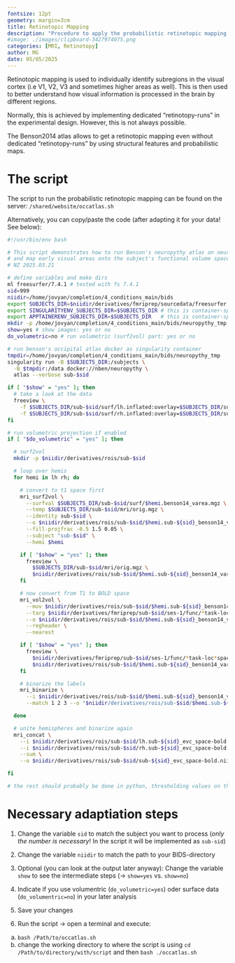 ```yaml
---
fontsize: 12pt
geometry: margin=3cm
title: Retinotopic Mapping
description: "Procedure to apply the probabilistic retinotopic mapping using the Benson Atlas"
#image: ./images/clipboard-3427974075.png
categories: [MRI, Retinotopy]
author: MG
date: 05/05/2025
---
```


Retinotopic mapping is used to individually identify subregions in the visual cortex (i.e V1, V2, V3 and sometimes higher areas as well). This is then used to better understand how visual information is processed in the brain by different regions.

Normally, this is achieved by implementing dedicated "retinotopy-runs" in the experimental design. However, this is not always possible.

The Benson2014 atlas allows to get a retinotopic mapping even without dedicated "retinotopy-runs" by using structural features and probabilistic maps.

# The script

The script to run the probabilistic retinotopic mapping can be found on the server: `/shared/website/occatlas.sh`

Alternatively, you can copy/paste the code (after adapting it for your data! See below):

``` bash
#!/usr/bin/env bash

# This script demonstrates how to run Benson's neuropythy atlas on neurodesk
# and map early visual areas onto the subject's functional volume space
# NZ 2025.03.21

# define variables and make dirs
ml freesurfer/7.4.1 # tested with fs 7.4.1
sid=999
niidir=/home/jovyan/completion/4_conditions_main/bids
export SUBJECTS_DIR=$niidir/derivatives/fmriprep/sourcedata/freesurfer
export SINGULARITYENV_SUBJECTS_DIR=$SUBJECTS_DIR # this is container-specific definition of SUBJECTS_DIR
export APPTAINERENV_SUBJECTS_DIR=$SUBJECTS_DIR   # this is container-specific definition of SUBJECTS_DIR
mkdir -p /home/jovyan/completion/4_conditions_main/bids/neuropythy_tmp
show=yes # show images: yes or no
do_volumetric=no # run volumetric (surf2vol) part: yes or no

# run benson's occipital atlas docker as singularity container
tmpdir=/home/jovyan/completion/4_conditions_main/bids/neuropythy_tmp
singularity run -B $SUBJECTS_DIR:/subjects \
  -B $tmpdir:/data docker://nben/neuropythy \
  atlas --verbose sub-$sid

if [ "$show" = "yes" ]; then
  # take a look at the data
  freeview \
    -f $SUBJECTS_DIR/sub-$sid/surf/lh.inflated:overlay=$SUBJECTS_DIR/sub-$sid/surf/lh.benson14_varea.mgz:overlay_color=colorwheel \
    -f $SUBJECTS_DIR/sub-$sid/surf/rh.inflated:overlay=$SUBJECTS_DIR/sub-$sid/surf/rh.benson14_varea.mgz:overlay_color=colorwheel
fi

# run volumetric projection if enabled
if [ "$do_volumetric" = "yes" ]; then

  # surf2vol
  mkdir -p $niidir/derivatives/rois/sub-$sid

  # loop over hemis
  for hemi in lh rh; do

    # convert to t1 space first
    mri_surf2vol \
      --surfval $SUBJECTS_DIR/sub-$sid/surf/$hemi.benson14_varea.mgz \
      --temp $SUBJECTS_DIR/sub-$sid/mri/orig.mgz \
      --identity sub-$sid \
      --o $niidir/derivatives/rois/sub-$sid/$hemi.sub-${sid}_benson14_varea_space-T1.nii.gz \
      --fill-projfrac -0.5 1.5 0.05 \
      --subject "sub-$sid" \
      --hemi $hemi

    if [ "$show" = "yes" ]; then
      freeview \
        $SUBJECTS_DIR/sub-$sid/mri/orig.mgz \
        $niidir/derivatives/rois/sub-$sid/$hemi.sub-${sid}_benson14_varea_space-T1.nii.gz:colormap=LUT
    fi

    # now convert from T1 to BOLD space
    mri_vol2vol \
      --mov $niidir/derivatives/rois/sub-$sid/$hemi.sub-${sid}_benson14_varea_space-T1.nii.gz \
      --targ $niidir/derivatives/fmriprep/sub-$sid/ses-1/func/*task-loc*space-T1w_boldref.nii.gz \
      --o $niidir/derivatives/rois/sub-$sid/$hemi.sub-${sid}_benson14_varea_space-bold.nii.gz \
      --regheader \
      --nearest

    if [ "$show" = "yes" ]; then
      freeview \
        $niidir/derivatives/fmriprep/sub-$sid/ses-1/func/*task-loc*space-T1w_boldref.nii.gz \
        $niidir/derivatives/rois/sub-$sid/$hemi.sub-${sid}_benson14_varea_space-bold.nii.gz:colormap=LUT
    fi

    # binarize the labels
    mri_binarize \
      --i $niidir/derivatives/rois/sub-$sid/$hemi.sub-${sid}_benson14_varea_space-bold.nii.gz \
      --match 1 2 3 --o "$niidir/derivatives/rois/sub-$sid/$hemi.sub-${sid}_evc_space-bold.nii.gz"

  done

  # unite hemispheres and binarize again
  mri_concat \
    --i $niidir/derivatives/rois/sub-$sid/lh.sub-${sid}_evc_space-bold.nii.gz \
    --i $niidir/derivatives/rois/sub-$sid/rh.sub-${sid}_evc_space-bold.nii.gz \
    --sum \
    --o $niidir/derivatives/rois/sub-$sid/sub-${sid}_evc_space-bold.nii.gz

fi

# the rest should probably be done in python, thresholding values on the fly
```

# Necessary adaptiation steps

1.  Change the variable `sid` to match the subject you want to process (*only the number is necessary*! In the script it will be implemented as `sub-sid`)

2.  Change the variable `niidir` to match the path to your BIDS-directory

3.  Optional (you can look at the output later anyway): Change the variable `show` to see the intermediate steps ($\to$ `show=yes` vs. `show=no`)

4.  Indicate if you use volumentric (`do_volumetric=yes`) oder surface data (`do_volumentric=no`) in your later analysis

5.  Save your changes

6.  Run the script $\to$ open a terminal and execute:

<!-- -->

a)  `bash /Path/to/occatlas.sh`
b)  change the working directory to where the script is using `cd /Path/to/directory/with/script` and then `bash ./occatlas.sh`
